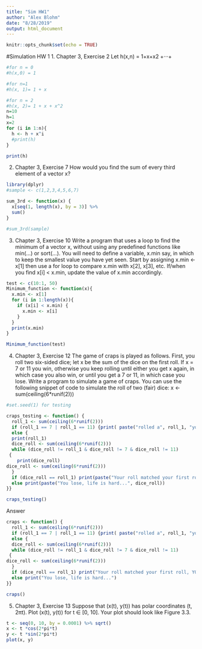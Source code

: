 ```yaml
---
title: "Sim HW1"
author: "Alex Blohm"
date: "8/28/2019"
output: html_document
---
```


```r
knitr::opts_chunk$set(echo = TRUE)
```

#Simulation HW 1
1. Chapter 3, Exercise 2 
Let h(x,n) = 1+x+x2 +···+
```r
#for n = 0
#h(x,0) = 1

#for n=1
#h(x, 1)= 1 + x

#for n = 2
#h(x, 2)= 1 + x + x^2
n=10
h=1
x=2
for (i in 1:n){
  h <- h + x^i
  #print(h)
}

print(h)
```

2. Chapter 3, Exercise 7 
How would you find the sum of every third element of a vector x?
```r
library(dplyr)
#sample <- c(1,2,3,4,5,6,7)

sum_3rd <- function(x) {
  x[seq(1, length(x), by = 3)] %>%
  sum()
}

#sum_3rd(sample)

```


3. Chapter 3, Exercise 10 Write a program that uses a loop to find the minimum of a vector x, without using any predefined functions like min(...) or sort(...).
You will need to define a variable, x.min say, in which to keep the smallest value you have yet seen. Start by assigning x.min <- x[1] then use a for loop to compare x.min with x[2], x[3], etc. If/when you find x[i] < x.min, update the value of x.min accordingly.
```r
test <- c(10:1, 50)
Minimum_function <- function(x){
  x.min <- x[1]
  for (i in 1:length(x)){
    if (x[i] < x.min) {
      x.min <- x[i] 
    }
  }
  print(x.min)
}

Minimum_function(test)

```


4. Chapter 3, Exercise 12 The game of craps is played as follows. First, you roll two six-sided dice; let x be the sum of the dice on the first roll. If x = 7 or 11 you win, otherwise you keep rolling until either you get x again, in which case you also win, or until you get a 7 or 11, in which case you lose.
Write a program to simulate a game of craps. You can use the following snippet of code to simulate the roll of two (fair) dice:
x <- sum(ceiling(6*runif(2)))
```r
#set.seed(1) for testing

craps_testing <- function() {
  roll_1 <- sum(ceiling(6*runif(2)))
  if (roll_1 == 7 | roll_1 == 11) {print( paste("rolled a", roll_1, "you win"))}
  else {
  print(roll_1)
  dice_roll <- sum(ceiling(6*runif(2)))
  while (dice_roll != roll_1 & dice_roll != 7 & dice_roll != 11)
 {
    print(dice_roll)
dice_roll <- sum(ceiling(6*runif(2)))
  }
  if (dice_roll == roll_1) print(paste("Your roll matched your first roll, YOU WIN!!!", dice_roll))
  else print(paste("You lose, life is hard...", dice_roll))
}}

craps_testing()
```

Answer
```r
craps <- function() {
  roll_1 <- sum(ceiling(6*runif(2)))
  if (roll_1 == 7 | roll_1 == 11) {print( paste("rolled a", roll_1, "you win"))}
  else {
  dice_roll <- sum(ceiling(6*runif(2)))
  while (dice_roll != roll_1 & dice_roll != 7 & dice_roll != 11)
 {
dice_roll <- sum(ceiling(6*runif(2)))
  }
  if (dice_roll == roll_1) print("Your roll matched your first roll, YOU WIN!!!")
  else print("You lose, life is hard...")
}}

craps()
```


5. Chapter 3, Exercise 13 Suppose that (x(t), y(t)) has polar coordinates (t, 2πt). Plot (x(t), y(t))
for t ∈ [0, 10]. Your plot should look like Figure 3.3.
```r
t <- seq(0, 10, by = 0.0001) %>% sqrt()
x <- t *cos(2*pi*t)
y <- t *sin(2*pi*t)
plot(x, y)
```









